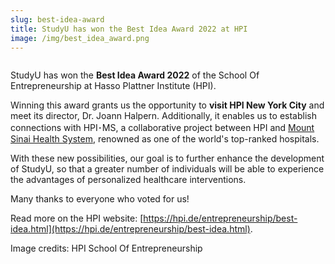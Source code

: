 ```yaml
---
slug: best-idea-award
title: StudyU has won the Best Idea Award 2022 at HPI
image: /img/best_idea_award.png
---
```



<CaptionWrapper caption="The winning team StudyU with Pauline Gieseler und Johannes Vedder (middle)">
<Image img={thumbnail} alt=""/>
</CaptionWrapper>

StudyU has won the <b>Best Idea Award 2022</b> of the School Of Entrepreneurship at Hasso Plattner
Institute (HPI).

Winning this award grants us the opportunity to <b>visit HPI New York City</b> and meet its director,
Dr. Joann Halpern. Additionally, it enables us to establish connections with HPI･MS, a collaborative
project between HPI and [Mount Sinai Health System](https://www.mountsinai.org/), renowned as one of the world's top-ranked hospitals.
<!-- truncate -->
With these new possibilities, our goal is to further enhance the development of StudyU, so that a
greater number of individuals will be able to experience the advantages of personalized healthcare interventions.

Many thanks to everyone who voted for us!

Read more on the HPI website: [https://hpi.de/entrepreneurship/best-idea.html](https://hpi.de/entrepreneurship/best-idea.html).

Image credits: HPI School Of Entrepreneurship